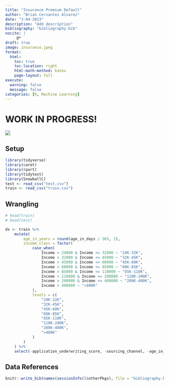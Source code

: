 ```yaml
---
title: "Insurance Premium Default"
author: "Brian Cervantes Alvarez"
date: "3-04-2023"
description: "Add description"
bibliography: "bibliography.bib"
nocite: |
     @*
draft: true
image: insurance.jpeg
format:
  html:
    toc: true
    toc-location: right
    html-math-method: katex
    page-layout: full
execute: 
  warning: false
  message: false
categories: [R, Machine Learning]
---
```


# WORK IN PROGRESS!


![](insurance.jpeg)

## Setup

```r
library(tidyverse)
library(caret)
library(rpart)
library(tidytext)
library(SnowballC)
test <- read_csv("test.csv")
train <- read_csv("train.csv")
```

## Wrangling

```r

# head(train)
# head(test)

ds <- train %>%
    mutate(
        age_in_years = round(age_in_days / 365, 1),
        income_class = factor(
            case_when(
                Income > 24000 & Income <= 32000 ~ "24K-32K",
                Income > 32000 & Income <= 45000 ~ "32K-45K",
                Income > 45000 & Income <= 60000 ~ "45K-60K",
                Income > 60000 & Income <= 85000 ~ "60K-85K",
                Income > 85000 & Income <= 110000 ~ "85K-110K",
                Income > 110000 & Income <= 200000 ~ "110K-200K",
                Income > 200000 & Income <= 400000 ~ "200K-400K",
                Income > 400000 ~ ">400K"
            ),
            levels = c(
                "24K-32K",
                "32K-45K",
                "45K-60K",
                "60K-85K",
                "85K-110K",
                "110K-200K",
                "200K-400K",
                ">400K"
            )
        )
    ) %>%
    select(-application_underwriting_score, -sourcing_channel, -age_in_days)
```

## Data References

```r
knitr::write_bib(names(sessionInfo()$otherPkgs), file = "bibliography.bib")
```